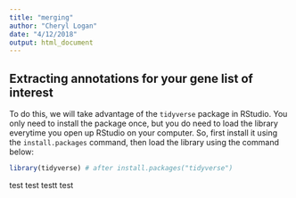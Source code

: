 ```yaml
---
title: "merging"
author: "Cheryl Logan"
date: "4/12/2018"
output: html_document
---
```


## Extracting annotations for your gene list of interest

To do this, we will take advantage of the `tidyverse` package in RStudio. You only need to install the package once, but you do need to load the library everytime you open up RStudio on your computer. So, first install it using the `install.packages` command, then load the library using the command below:

```r
library(tidyverse) # after install.packages("tidyverse")
```

test test testt  test